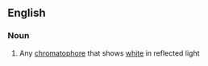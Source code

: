 ==English==

===Noun===
{{en-noun}}

#{{context|histology|lang=en}} Any [[chromatophore]] that shows [[white]] in reflected light